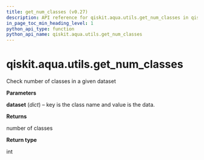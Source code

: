 ```yaml
---
title: get_num_classes (v0.27)
description: API reference for qiskit.aqua.utils.get_num_classes in qiskit v0.27
in_page_toc_min_heading_level: 1
python_api_type: function
python_api_name: qiskit.aqua.utils.get_num_classes
---
```


<span id="qiskit-aqua-utils-get-num-classes" />

# qiskit.aqua.utils.get\_num\_classes

<Function id="qiskit.aqua.utils.get_num_classes" isDedicatedPage={true} github="https://github.com/qiskit-community/qiskit-aqua/tree/stable/0.9/qiskit/aqua/utils/dataset_helper.py" signature="get_num_classes(dataset)">
  Check number of classes in a given dataset

  **Parameters**

  **dataset** (*dict*) – key is the class name and value is the data.

  **Returns**

  number of classes

  **Return type**

  int
</Function>

